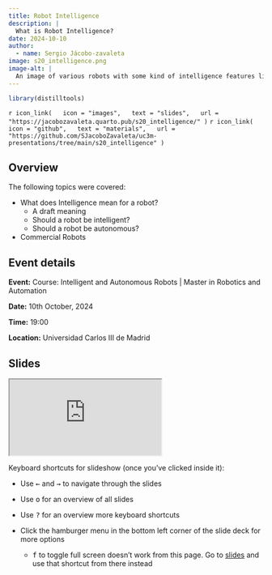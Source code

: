 ```yaml
---
title: Robot Intelligence
description: |
  What is Robot Intelligence?
date: 2024-10-10
author: 
  - name: Sergio Jácobo-zavaleta
image: s20_intelligence.png
image-alt: |
  An image of various robots with some kind of intelligence features like arms and humanoid faces
---
```


```r
library(distilltools)
```

`r icon_link(
  icon = "images",
  text = "slides",
  url = "https://jacobozavaleta.quarto.pub/s20_intelligence/"
)`
`r icon_link(
  icon = "github",
  text = "materials",
  url = "https://github.com/SJacoboZavaleta/uc3m-presentations/tree/main/s20_intelligence"
)`



## Overview 

The following topics were covered:

- What does Intelligence mean for a robot?
  - A draft meaning
  - Should a robot be intelligent?
  - Should a robot be autonomous?
- Commercial Robots

## Event details

**Event:** Course: Intelligent and Autonomous Robots | Master in Robotics and Automation

**Date:**  10th October, 2024

**Time:** 19:00

**Location:** Universidad Carlos III de Madrid


## Slides

<iframe class="slide-deck ar4x3" src="https://jacobozavaleta.quarto.pub/s20_intelligence/" title="Slide deck for the presentation">
</iframe>

Keyboard shortcuts for slideshow (once you've clicked inside it):

- Use <kbd>←</kbd> and <kbd>→</kbd> to navigate through the slides

- Use <kbd>o</kbd> for an overview of all slides

- Use <kbd>?</kbd> for an overview more keyboard shortcuts

- Click the hamburger menu in the bottom left corner of the slide deck for more options

  - <kbd>f</kbd> to toggle full screen doesn't work from this page. Go to [slides](https://ellakaye.github.io/2024-07-31-diverse/) and use that shortcut from there instead